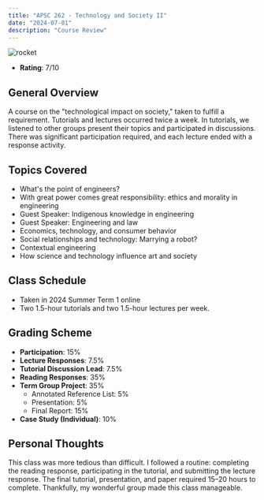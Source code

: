 ```yaml
---
title: "APSC 262 - Technology and Society II"
date: "2024-07-01"
description: "Course Review"
---
```


![rocket](/images/rocket.jpg)

- **Rating**: 7/10

## General Overview

A course on the "technological impact on society," taken to fulfill a
requirement. Tutorials and lectures occurred twice a week. In tutorials, we
listened to other groups present their topics and participated in
discussions. There was significant participation required, and each lecture
ended with a response activity.

## Topics Covered

- What's the point of engineers?
- With great power comes great responsibility: ethics and morality in engineering
- Guest Speaker: Indigenous knowledge in engineering
- Guest Speaker: Engineering and law
- Economics, technology, and consumer behavior
- Social relationships and technology: Marrying a robot?
- Contextual engineering
- How science and technology influence art and society

## Class Schedule

- Taken in 2024 Summer Term 1 online
- Two 1.5-hour tutorials and two 1.5-hour lectures per week.

## Grading Scheme

- **Participation**: 15%
- **Lecture Responses**: 7.5%
- **Tutorial Discussion Lead**: 7.5%
- **Reading Responses**: 35%
- **Term Group Project**: 35%
  - Annotated Reference List: 5%
  - Presentation: 5%
  - Final Report: 15%
- **Case Study (Individual)**: 10%

## Personal Thoughts

This class was more tedious than difficult. I followed a routine: completing
the reading response, participating in the tutorial, and submitting the
lecture response. The final tutorial, presentation, and paper required 15–20 hours to complete.
Thankfully, my wonderful group made this class manageable.
